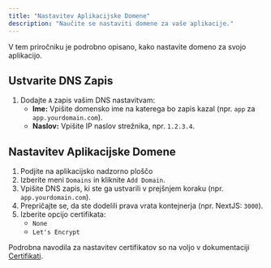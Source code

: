 ```yaml
---
title: "Nastavitev Aplikacijske Domene"
description: "Naučite se nastaviti domene za vaše aplikacije."
---
```


V tem priročniku je podrobno opisano, kako nastavite domeno za svojo aplikacijo.

## Ustvarite DNS Zapis

1. Dodajte `A` zapis vašim DNS nastavitvam:
   - **Ime:** Vpišite domensko ime na katerega bo zapis kazal  (npr. `app` za `app.yourdomain.com`).
   - **Naslov:** Vpišite IP naslov strežnika, npr. `1.2.3.4`.

## Nastavitev Aplikacijske Domene

1. Podjite na aplikacijsko nadzorno ploščo
2. Izberite meni `Domains` in kliknite `Add Domain`.
3. Vpišite DNS zapis, ki ste ga ustvarili v prejšnjem koraku (npr. `app.yourdomain.com`).
4. Prepričajte se, da ste dodelili prava vrata kontejnerja (npr. NextJS: `3000`).
5. Izberite opcijo certifikata:
   - `None`
   - `Let's Encrypt`
   

Podrobna navodila za nastavitev certifikatov so na voljo v dokumentaciji [Certifikati](/si/docs/core/domain/certificates).


<ImageZoom  src="/assets/images/application-domain-setup/app-setup-domain.png" width={800} height={630} quality={100} priority alt='home og image' className="rounded-lg" />

